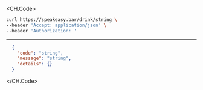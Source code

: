 
<CH.Code>
```bash Example Request
curl https://speakeasy.bar/drink/string \
--header 'Accept: application/json' \
--header 'Authorization: '
```
---

```json Example Response
  {
    "code": "string",
    "message": "string",
    "details": {}
  }
```
</CH.Code>
